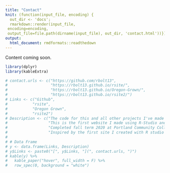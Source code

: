 ```yaml
---
title: "Contact"
knit: (function(input_file, encoding) {
  out_dir <- 'docs';
  rmarkdown::render(input_file,
 encoding=encoding,
 output_file=file.path(dirname(input_file), out_dir, 'contact.html'))})
output: 
  html_document: rmdformats::readthedown
---
```


Content coming soon. 

```r
library(dplyr)
library(kableExtra)
```


```r
# contact.urls <- c("https://github.com/rbolt13",
#                   "https://rbolt13.github.io/rsite/",
#                   "https://rbolt13.github.io/Oregon-Grown/",
#                   "https://rbolt13.github.io/rsite2/")
# Links <- c("Github",
#           "rsite",
#           "Oregon Grown",
#           "rsite2")
# Description <- c("The code for this and all other projects I've made are on Github. It's the best way to see what projects I am working on currently.",
#                  "This is the first website I made using R-Studio and Github. Here I posted projects from Statistics- 341 : Introduction to R, such as : Kobe Hot Hands, Gloabal Fuel Data, and COVID-19.",
#                  "Completed fall term 2020 at Portland Community College, this project uses GIS and Arc Pro to investigate dispensary diversity in Oregon.",
#                  "Inspired by the first site I created with R studio and Github, this is the second website I created to track projects I worked on during Summer term 2021. Note that this site is still under construction.")
# 
# # Data Frame
# y <- data.frame(Links, Description)
# y$Links <- paste0("[", y$Links, "](", contact.urls, ")")
# kable(y) %>%
#   kable_paper("hover", full_width = F) %>%
#   row_spec(0, background = "white")
```

